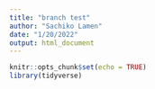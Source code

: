 ```yaml
---
title: "branch test"
author: "Sachiko Lamen"
date: "1/20/2022"
output: html_document
---
```


```r
knitr::opts_chunk$set(echo = TRUE)
library(tidyverse)
```

